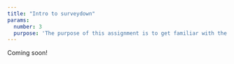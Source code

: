 ```yaml
---
title: "Intro to surveydown"
params:
  number: 3
  purpose: 'The purpose of this assignment is to get familiar with the [surveydown](https://surveydown.org/) survey platform, which we will be using to implement our surveys.'
---
```


Coming soon!
